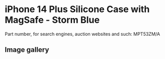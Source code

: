 
# iPhone 14 Plus Silicone Case with MagSafe - Storm Blue

Part number, for search engines, auction websites and such: MPT53ZM/A

## Image gallery

<div style={{ width: "768px" }}>
  <GalleryComponent
    images={[
      {
        original: "/everysource/MPT53.webp",
        thumbnail: "/everypreview/MPT53.webp",
      },
      {
        original: "/everysource/MPT53_AV1.webp",
        thumbnail: "/everypreview/MPT53_AV1.webp",
      },
      {
        original: "/everysource/MPT53_AV2.webp",
        thumbnail: "/everypreview/MPT53_AV2.webp",
      },
      {
        original: "/everysource/MPT53_AV3.webp",
        thumbnail: "/everypreview/MPT53_AV3.webp",
      },
      {
        original: "/everysource/MPT53_AV4.webp",
        thumbnail: "/everypreview/MPT53_AV4.webp",
      },
      {
        original: "/everysource/MPT53_AV5.webp",
        thumbnail: "/everypreview/MPT53_AV5.webp",
      }
    ]}
  />
</div>
